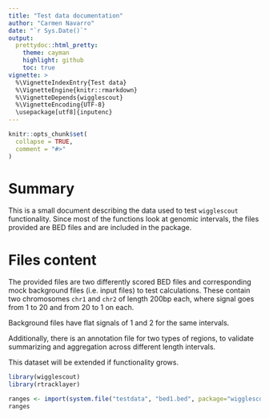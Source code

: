 ```yaml
---
title: "Test data documentation"
author: "Carmen Navarro"
date: "`r Sys.Date()`"
output:
  prettydoc::html_pretty:
    theme: cayman
    highlight: github
    toc: true
vignette: >
  %\VignetteIndexEntry{Test data}
  %\VignetteEngine{knitr::rmarkdown}
  %\VignetteDepends{wigglescout}
  %\VignetteEncoding{UTF-8}
  \usepackage[utf8]{inputenc}
---
```



```r
knitr::opts_chunk$set(
  collapse = TRUE,
  comment = "#>"
)
```

# Summary 

This is a small document describing the data used to test `wigglescout`
functionality. Since most of the functions look at genomic intervals, 
the files provided are BED files and are included in the package.

# Files content

The provided files are two differently scored BED files and corresponding
mock background files (i.e. input files) to test calculations. These contain
two chromosomes `chr1` and `chr2` of length 200bp each, where signal goes from
1 to 20 and from 20 to 1 on each.

Background files have flat signals of 1 and 2 for the same intervals.

Additionally, there is an annotation file for two types of regions, to validate
summarizing and aggregation across different length intervals.

This dataset will be extended if functionality grows.

```r
library(wigglescout)
library(rtracklayer)

ranges <- import(system.file("testdata", "bed1.bed", package="wigglescout"))
ranges

```
